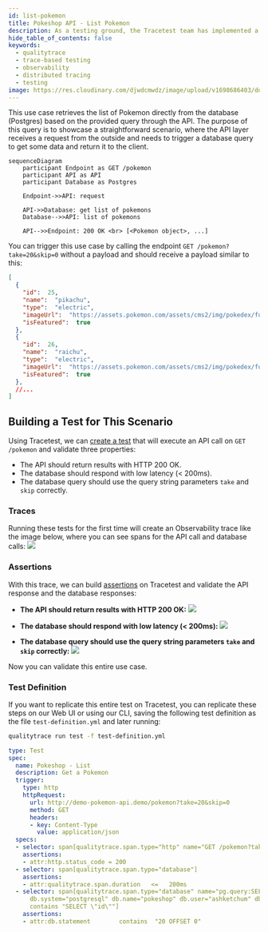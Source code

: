 ```yaml
---
id: list-pokemon
title: Pokeshop API - List Pokemon
description: As a testing ground, the Tracetest team has implemented a sample API instrumented with OpenTelemetry around the PokeAPI. This use case retrieves the list of Pokemon directly from the database (Postgres) based on the provided query through the API.
hide_table_of_contents: false
keywords:
  - qualitytrace
  - trace-based testing
  - observability
  - distributed tracing
  - testing
image: https://res.cloudinary.com/djwdcmwdz/image/upload/v1698686403/docs/Blog_Thumbnail_14_rsvkmo.jpg
---
```


This use case retrieves the list of Pokemon directly from the database (Postgres) based on the provided query through the API. The purpose of this query is to showcase a straightforward scenario, where the API layer receives a request from the outside and needs to trigger a database query to get some data and return it to the client.

```mermaid
sequenceDiagram
    participant Endpoint as GET /pokemon
    participant API as API
    participant Database as Postgres
    
    Endpoint->>API: request

    API->>Database: get list of pokemons
    Database-->>API: list of pokemons

    API-->>Endpoint: 200 OK <br> [<Pokemon object>, ...]
```

You can trigger this use case by calling the endpoint `GET /pokemon?take=20&skip=0` without a payload and should receive a payload similar to this: 
```json
[
  {
    "id":  25,
    "name":  "pikachu",
    "type":  "electric",
    "imageUrl":  "https://assets.pokemon.com/assets/cms2/img/pokedex/full/025.png",
    "isFeatured":  true
  },
  {
    "id":  26,
    "name":  "raichu",
    "type":  "electric",
    "imageUrl":  "https://assets.pokemon.com/assets/cms2/img/pokedex/full/026.png",
    "isFeatured":  true
  },
  //...
]
```

## Building a Test for This Scenario

Using Tracetest, we can [create a test](/web-ui/creating-tests) that will execute an API call on `GET /pokemon` and validate three properties:
- The API should return results with HTTP 200 OK.
- The database should respond with low latency (< 200ms).
- The database query should use the query string parameters `take` and `skip` correctly.

### Traces

Running these tests for the first time will create an Observability trace like the image below, where you can see spans for the API call and database calls:
![](../images/list-pokemons-trace.png)

### Assertions

With this trace, we can build [assertions](/concepts/assertions) on Tracetest and validate the API response and the database responses:

- **The API should return results with HTTP 200 OK:**
![](../images/list-pokemons-api-test-spec.png)

- **The database should respond with low latency (< 200ms):**
![](../images/list-pokemons-db-latency-test-spec.png)

- **The database query should use the query string parameters `take` and `skip` correctly:**
![](../images/list-pokemons-db-query-test-spec.png)

Now you can validate this entire use case.

### Test Definition

If you want to replicate this entire test on Tracetest, you can replicate these steps on our Web UI or using our CLI, saving the following test definition as the file `test-definition.yml` and later running:

```sh
qualitytrace run test -f test-definition.yml
```

```yaml
type: Test
spec:
  name: Pokeshop - List
  description: Get a Pokemon
  trigger:
    type: http
    httpRequest:
      url: http://demo-pokemon-api.demo/pokemon?take=20&skip=0
      method: GET
      headers:
      - key: Content-Type
        value: application/json
  specs:
  - selector: span[qualitytrace.span.type="http" name="GET /pokemon?take=20&skip=0" http.method="GET"]
    assertions:
    - attr:http.status_code = 200
  - selector: span[qualitytrace.span.type="database"]
    assertions:
    - attr:qualitytrace.span.duration   <=   200ms
  - selector: span[qualitytrace.span.type="database" name="pg.query:SELECT pokeshop"
      db.system="postgresql" db.name="pokeshop" db.user="ashketchum" db.statement
      contains "SELECT \"id\""]
    assertions:
    - attr:db.statement        contains  "20 OFFSET 0"
```
